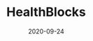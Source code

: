 ---
title: HealthBlocks
category: Partners
tag: Privacy,Wearables,Healthcare
status: publish
date: 2020-09-24
slug: HealthBlocks helps improve health with trusted IoT data and consultation || Halo Grant recipient (Amsterdam)
website: https://www.healthblocks.eu/
twitter:
logo: /img/HealthBlocks.png
featured_img: https://wp.gcap1.iotex.io/wp-content/uploads/2020/10/healthblocks.jpg
telegram:
---
